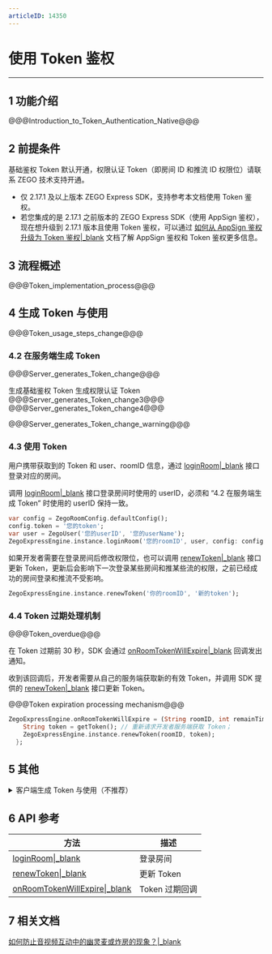 ```yaml
---
articleID: 14350
---
```

# 使用 Token 鉴权

---

## 1 功能介绍

@@@Introduction_to_Token_Authentication_Native@@@

## 2 前提条件

基础鉴权 Token 默认开通，权限认证 Token（即房间 ID 和推流 ID 权限位）请联系 ZEGO 技术支持开通。

<div class="mk-warning">

- 仅 2.17.1 及以上版本 ZEGO Express SDK，支持参考本文档使用 Token 鉴权。
- 若您集成的是 2.17.1 之前版本的 ZEGO Express SDK（使用 AppSign 鉴权），现在想升级到 2.17.1 版本且使用 Token 鉴权，可以通过 [如何从 AppSign 鉴权升级为 Token 鉴权\|_blank](/faq/token_upgrade) 文档了解 AppSign 鉴权和 Token 鉴权更多信息。
</div>


## 3 流程概述

@@@Token_implementation_process@@@


## 4 生成 Token 与使用

@@@Token_usage_steps_change@@@


### 4.2 在服务端生成 Token

@@@Server_generates_Token_change@@@

<a id="tab_item1"></a>
<div class="multipletabs-content">
    <!--tabs列表-->
    <div class="item-tabs">
        <div class="scroll-box">
          <span class="tab-item">
             生成基础鉴权 Token
          </span>
          <span class="tab-item">
             生成权限认证 Token
          </span>
        </div>
    </div>
<!--MarkDown内容要注意包裹在md-content标签内，且注意前面不能有空格，不然也会渲染异常-->
<div class="multipletabs-content-item ">
  <md-content>
@@@Server_generates_Token_change3@@@
  </md-content>
</div>
<!--嵌套其它html模板示例-->
<div class="multipletabs-content-item ">
@@@Server_generates_Token_change4@@@
</div>
</div>

@@@Server_generates_Token_change_warning@@@


### 4.3 使用 Token 

用户携带获取到的 Token 和 user、roomID 信息，通过 [loginRoom\|_blank](/unique-api/express-video-sdk/zh/dart_flutter/zego_express_engine/ZegoExpressEngineRoom/loginRoom.html) 接口登录对应的房间。

<div class="mk-warning">

调用 [loginRoom\|_blank](/unique-api/express-video-sdk/zh/dart_flutter/zego_express_engine/ZegoExpressEngineRoom/loginRoom.html) 接口登录房间时使用的 userID，必须和 “4.2 在服务端生成 Token” 时使用的 userID 保持一致。 
</div>


```dart
var config = ZegoRoomConfig.defaultConfig();
config.token = '您的token';
var user = ZegoUser('您的userID', '您的userName');
ZegoExpressEngine.instance.loginRoom('您的roomID', user, config: config);
```

如果开发者需要在登录房间后修改权限位，也可以调用 [renewToken\|_blank](/unique-api/express-video-sdk/zh/dart_flutter/zego_express_engine/ZegoExpressEngineRoom/renewToken.html) 接口更新 Token，更新后会影响下一次登录某些房间和推某些流的权限，之前已经成功的房间登录和推流不受影响。


```dart
ZegoExpressEngine.instance.renewToken('你的roomID', '新的token');
```


### 4.4 Token 过期处理机制

@@@Token_overdue@@@


在 Token 过期前 30 秒，SDK 会通过 [onRoomTokenWillExpire\|_blank](/unique-api/express-video-sdk/zh/dart_flutter/zego_express_engine/ZegoExpressEngine/onRoomTokenWillExpire.html) 回调发出通知。

收到该回调后，开发者需要从自己的服务端获取新的有效 Token，并调用 SDK 提供的 [renewToken\|_blank](/unique-api/express-video-sdk/zh/dart_flutter/zego_express_engine/ZegoExpressEngineRoom/renewToken.html) 接口更新 Token。

@@@Token expiration processing mechanism@@@


```dart
ZegoExpressEngine.onRoomTokenWillExpire = (String roomID, int remainTimeInSecond) {
    String token = getToken(); // 重新请求开发者服务端获取 Token；
    ZegoExpressEngine.instance.renewToken(roomID, token);
  };
```

## 5 其他

<details class="zg-primary">
    <summary>客户端生成 Token 与使用（不推荐）</summary>

@@@Client_generates_Token@@@

@@@Client_generates_Token_Step@@@
</details>



## 6 API 参考

| 方法 | 描述 |
|-------|--------|
| [loginRoom\|_blank](/unique-api/express-video-sdk/zh/dart_flutter/zego_express_engine/ZegoExpressEngineRoom/loginRoom.html) | 登录房间 |
| [renewToken\|_blank](/unique-api/express-video-sdk/zh/dart_flutter/zego_express_engine/ZegoExpressEngineRoom/renewToken.html) | 更新 Token |
| [onRoomTokenWillExpire\|_blank](/unique-api/express-video-sdk/zh/dart_flutter/zego_express_engine/ZegoExpressEngine/onRoomTokenWillExpire.html) | Token 过期回调 |


## 7 相关文档

[如何防止音视频互动中的幽灵麦或炸房的现象？\|_blank](https://doc-zh.zego.im/faq/bombing)
